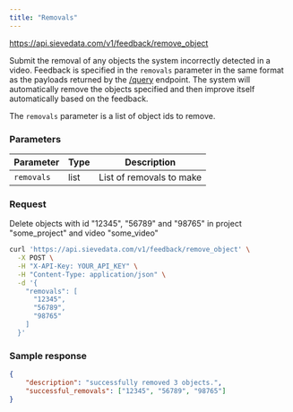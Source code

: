 ```yaml
---
title: "Removals"
---
```



<Request method="POST">https://api.sievedata.com/v1/feedback/remove_object</Request>

Submit the removal of any objects the system incorrectly detected in a video. Feedback is specified in the `removals` parameter in the same format as the payloads returned by the [/query](/query/metadata) endpoint. The system will automatically remove the objects specified and then improve itself automatically based on the feedback.

The `removals` parameter is a list of object ids to remove.

### Parameters

| Parameter | Type | Description |
| ---- | ----- | ---- |
| `removals` | list | List of removals to make |

### Request

Delete objects with id "12345", "56789" and "98765" in project "some_project" and video "some_video"

```bash Terminal
curl 'https://api.sievedata.com/v1/feedback/remove_object' \
  -X POST \
  -H "X-API-Key: YOUR_API_KEY" \
  -H "Content-Type: application/json" \
  -d '{
    "removals": [
      "12345",
      "56789",
      "98765"
    ]
  }'
```


### Sample response

```json
{
    "description": "successfully removed 3 objects.",
    "successful_removals": ["12345", "56789", "98765"]
}
```